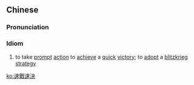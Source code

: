 {{also|速战速决}}
==Chinese==
{{zh-forms|s=速战速决|type=112}}

===Pronunciation===
{{zh-pron
|m=sùzhànsùjué
|c=cuk1 zin3 cuk1 kyut3
|mn=sok-chiàn-sok-koat
|cat=cy
}}

===Idiom===
{{zh-idiom}}

# to take [[prompt]] [[action]] to [[achieve]] a [[quick]] [[victory]]; to [[adopt]] a [[blitzkrieg]] [[strategy]]

[[ko:速戰速決]]